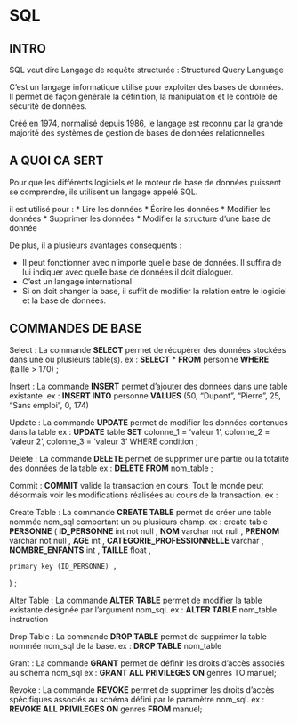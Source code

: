 SQL
===

INTRO
-----
SQL veut dire Langage de requête structurée : Structured Query Language

C’est un langage informatique utilisé pour exploiter des bases de données. Il permet de façon générale la définition, la manipulation et le contrôle de sécurité de données.

Créé en 1974, normalisé depuis 1986, le langage est reconnu par la grande majorité des systèmes de gestion de bases de données relationnelles


A QUOI CA SERT
--------------
Pour que les différents logiciels et le moteur de base de données puissent se comprendre, ils utilisent un langage appelé SQL.

il est utilisé pour :
* Lire les données
* Écrire les données
* Modifier les données
* Supprimer les données
* Modifier la structure d’une base de donnée

De plus, il a plusieurs avantages consequents :

* Il peut fonctionner avec n’importe quelle base de données. Il suffira de lui indiquer avec quelle base de données il doit dialoguer.
* C’est un langage international
* Si on doit changer la base, il suffit de modifier la relation entre le logiciel et la base de données.


COMMANDES DE BASE
------------------
Select :
La commande **SELECT** permet de récupérer des données stockées dans une ou plusieurs table(s).
ex :
**SELECT** *
**FROM** personne
**WHERE** (taille > 170) ;

Insert :
La commande **INSERT** permet d'ajouter des données dans une table existante.
ex :
**INSERT INTO** personne **VALUES** (50, "Dupont", "Pierre", 25, "Sans emploi", 0, 174)

Update :
La commande **UPDATE** permet de modifier les données contenues dans la table
ex :
**UPDATE** table
**SET** colonne_1 = 'valeur 1', colonne_2 = 'valeur 2', colonne_3 = 'valeur 3'
WHERE condition ;

Delete :
La commande **DELETE** permet de supprimer une partie ou la totalité des données de la table
ex :
**DELETE FROM** nom_table ;

Commit :
**COMMIT** valide la transaction en cours. Tout le monde peut désormais voir les modifications réalisées au cours de la transaction.
ex :


Create Table :
La commande **CREATE TABLE** permet de créer une table nommée nom_sql comportant un ou plusieurs champ.
ex :
create table **PERSONNE**
(
    **ID_PERSONNE** int not null ,
    **NOM** varchar not null ,
    **PRENOM** varchar not null ,
    **AGE** int ,
    **CATEGORIE_PROFESSIONNELLE** varchar ,
    **NOMBRE_ENFANTS** int ,
    **TAILLE** float ,

    primary key (ID_PERSONNE) ,
) ;

Alter Table :
La commande **ALTER TABLE** permet de modifier la table existante désignée par l'argument nom_sql.
ex :
**ALTER TABLE** nom_table
instruction

Drop Table :
La commande **DROP TABLE** permet de supprimer la table nommée nom_sql de la base.
ex :
**DROP TABLE** nom_table

Grant :
La commande **GRANT** permet de définir les droits d’accès associés au schéma nom_sql
ex :
**GRANT ALL PRIVILEGES ON** genres TO manuel;

Revoke :
La commande **REVOKE** permet de supprimer les droits d’accès spécifiques associés au schéma défini par le paramètre nom_sql.
ex :
**REVOKE ALL PRIVILEGES ON** genres **FROM** manuel;


